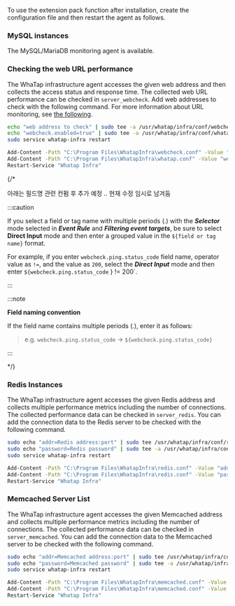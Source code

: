 To use the extension pack function after installation, create the configuration file and then restart the agent as follows.

### MySQL instances

The MySQL/MariaDB monitoring agent is available.

### Checking the web URL performance

The WhaTap infrastructure agent accesses the given web address and then collects the access status and response time. The collected web URL performance can be checked in <Cmdname sid="category" className="uitext" /> `server_webcheck`. Add web addresses to check with the following command. For more information about URL monitoring, see [the following](../url/url-intro).

<Tabs>
<TabItem value="lxs" label="Linux Shell">

```bash title=SH
echo "web address to check" | sudo tee -a /usr/whatap/infra/conf/webcheck.conf
echo "webcheck.enabled=true" | sudo tee -a /usr/whatap/infra/conf/whatap.conf
sudo service whatap-infra restart
```

</TabItem>
<TabItem value="wps" label="Windows Powershell">

```bash title=SH
Add-Content -Path "C:\Program Files\WhatapInfra\webcheck.conf" -Value "web address to check"
Add-Content -Path "C:\Program Files\WhatapInfra\whatap.conf" -Value "webcheck.enabled=true"
Restart-Service "Whatap Infra"
```

</TabItem>
</Tabs>

{/* 

아래는 필드명 관련 컨펌 후 추가 예정 .. 현재 수정 임시로 남겨둠

:::caution

If you select a field or tag name with multiple periods (.) with the **_Selector_** mode selected in **_Event Rule_** and **_Filtering event targets_**, be sure to select **Direct Input** mode and then enter a grouped value in the `${field or tag name}` format.

For example, if you enter `webcheck.ping.status_code` field name, operator value as `!=`, and the value as `200`, select the **_Direct Input_** mode and then enter `${webcheck.ping.status_code` } != 200\`.

:::

:::note

**Field naming convention**

If the field name contains multiple periods (_._), enter it as follows:

> e.g. `webcheck.ping.status_code` → `${webcheck.ping.status_code}`

:::

*/}

### Redis Instances

The WhaTap infrastructure agent accesses the given Redis address and collects multiple performance metrics including the number of connections. The collected performance data can be checked in <Cmdname sid="category" className="uitext" /> `server_redis`. You can add the connection data to the Redis server to be checked with the following command.

<Tabs>
<TabItem value="lxs2" label="Linux Shell">

```bash title=SH
sudo echo "addr=Redis address:port" | sudo tee /usr/whatap/infra/conf/redis.conf
sudo echo "password=Redis password" | sudo tee -a /usr/whatap/infra/conf/redis.conf
sudo service whatap-infra restart
```

</TabItem>
<TabItem value="wps2" label="Windows Powershell">

```bash title=SH
Add-Content -Path "C:\Program Files\WhatapInfra\redis.conf" -Value "addr=Redis address:port"
Add-Content -Path "C:\Program Files\WhatapInfra\redis.conf" -Value "password=Redis password"
Restart-Service "Whatap Infra"
```

</TabItem>
</Tabs>

### Memcached Server List

The WhaTap infrastructure agent accesses the given Memcached address and collects multiple performance metrics including the number of connections. The collected performance data can be checked in <Cmdname sid="category" className="uitext" /> `server_memcached`. You can add the connection data to the Memcached server to be checked with the following command.

<Tabs>
<TabItem value="lxs3" label="Linux Shell">

```bash title=SH
sudo echo "addr=Memcached address:port" | sudo tee /usr/whatap/infra/conf/memcached.conf
sudo echo "password=Memcached password" | sudo tee -a /usr/whatap/infra/conf/memcached.conf
sudo service whatap-infra restart
```

</TabItem>
<TabItem value="wps3" label="Windows Powershell">

```bash title=SH
Add-Content -Path "C:\Program Files\WhatapInfra\memcached.conf" -Value "addr=Memcached address"
Add-Content -Path "C:\Program Files\WhatapInfra\memcached.conf" -Value "password=Memcached password"
Restart-Service "Whatap Infra"
```

</TabItem>
</Tabs>
